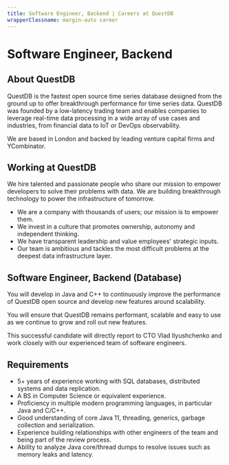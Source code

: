 ```yaml
---
title: Software Engineer, Backend | Careers at QuestDB
wrapperClassname: margin-auto career
---
```



<h1>Software Engineer, Backend</h1>

<h2> About QuestDB</h2>

QuestDB is the fastest open source time series database designed from the ground
up to offer breakthrough performance for time series data. QuestDB was founded
by a low-latency trading team and enables companies to leverage real-time data
processing in a wide array of use cases and industries, from financial data to
IoT or DevOps observability.

We are based in London and backed by leading venture capital firms and
YCombinator.

<h2>Working at QuestDB</h2>

We hire talented and passionate people who share our mission to empower
developers to solve their problems with data. We are building breakthrough
technology to power the infrastructure of tomorrow.

- We are a company with thousands of users; our mission is to empower them.
- We invest in a culture that promotes ownership, autonomy and independent
  thinking.
- We have transparent leadership and value employees' strategic inputs.
- Our team is ambitious and tackles the most difficult problems at the deepest
  data infrastructure layer.

<h2>Software Engineer, Backend (Database)</h2>

You will develop in Java and C++ to continuously improve the performance of
QuestDB open source and develop new features around scalability.

You will ensure that QuestDB remains performant, scalable and easy to use as we
continue to grow and roll out new features.

This successful candidate will directly report to CTO Vlad Ilyushchenko and work
closely with our experienced team of software engineers.

<h2>Requirements</h2>

- 5+ years of experience working with SQL databases, distributed systems and
  data replication.
- A BS in Computer Science or equivalent experience.
- Proficiency in multiple modern programming languages, in particular Java and
  C/C++.
- Good understanding of core Java 11, threading, generics, garbage collection
  and serialization.
- Experience building relationships with other engineers of the team and being
  part of the review process.
- Ability to analyze Java core/thread dumps to resolve issues such as memory
  leaks and latency.

<CareerEmailUs title="Software Engineer, Backend" />
